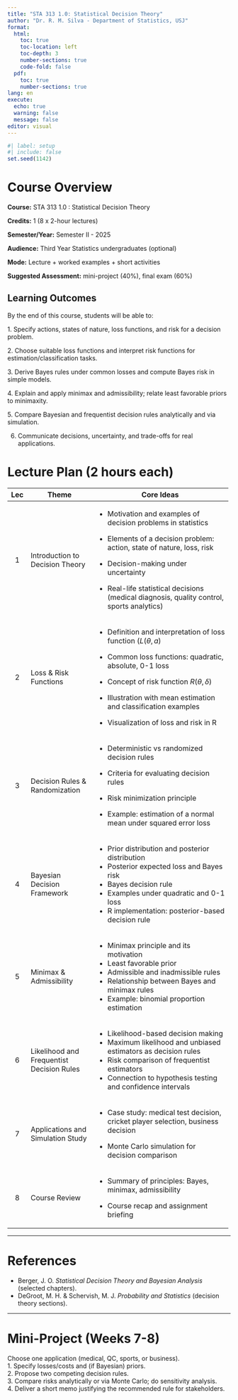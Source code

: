 ```yaml
---
title: "STA 313 1.0: Statistical Decision Theory"
author: "Dr. R. M. Silva - Department of Statistics, USJ"
format:
  html:
    toc: true
    toc-location: left
    toc-depth: 3
    number-sections: true
    code-fold: false
  pdf:
    toc: true
    number-sections: true
lang: en
execute:
  echo: true
  warning: false
  message: false
editor: visual
---
```


```r
#| label: setup
#| include: false
set.seed(1142)
```

# Course Overview

**Course:** STA 313 1.0 : Statistical Decision Theory\

**Credits:** 1 (8 x 2-hour lectures)

**Semester/Year:** Semester II - 2025\

**Audience:** Third Year Statistics undergraduates (optional)

**Mode:** Lecture + worked examples + short activities\

**Suggested Assessment:** mini-project (40%), final exam (60%)

## Learning Outcomes

By the end of this course, students will be able to:

1\. Specify actions, states of nature, loss functions, and risk for a decision problem.

2\. Choose suitable loss functions and interpret risk functions for estimation/classification tasks.

3\. Derive Bayes rules under common losses and compute Bayes risk in simple models.

4\. Explain and apply minimax and admissibility; relate least favorable priors to minimaxity.

5\. Compare Bayesian and frequentist decision rules analytically and via simulation.

6.  Communicate decisions, uncertainty, and trade-offs for real applications.

# Lecture Plan (2 hours each)

+------------+-------------------------------------------+--------------------------------------------------------------------------------------------+
| Lec        | Theme                                     | Core Ideas                                                                                 |
+:==========:+===========================================+============================================================================================+
| 1          | Introduction to Decision Theory           | -   Motivation and examples of decision problems in statistics                             |
|            |                                           |                                                                                            |
|            |                                           | -   Elements of a decision problem: action, state of nature, loss, risk                    |
|            |                                           |                                                                                            |
|            |                                           | -   Decision-making under uncertainty                                                      |
|            |                                           |                                                                                            |
|            |                                           | -   Real-life statistical decisions (medical diagnosis, quality control, sports analytics) |
+------------+-------------------------------------------+--------------------------------------------------------------------------------------------+
| 2          | Loss & Risk Functions                     | -   Definition and interpretation of loss function $(L(\theta,a)$                          |
|            |                                           |                                                                                            |
|            |                                           | -   Common loss functions: quadratic, absolute, 0-1 loss                                   |
|            |                                           |                                                                                            |
|            |                                           | -   Concept of risk function $R(\theta,\delta)$                                            |
|            |                                           |                                                                                            |
|            |                                           | -   Illustration with mean estimation and classification examples                          |
|            |                                           |                                                                                            |
|            |                                           | -   Visualization of loss and risk in R                                                    |
+------------+-------------------------------------------+--------------------------------------------------------------------------------------------+
| 3          | Decision Rules & Randomization            | -   Deterministic vs randomized decision rules                                             |
|            |                                           |                                                                                            |
|            |                                           | -   Criteria for evaluating decision rules                                                 |
|            |                                           |                                                                                            |
|            |                                           | -   Risk minimization principle                                                            |
|            |                                           |                                                                                            |
|            |                                           | -   Example: estimation of a normal mean under squared error loss                          |
+------------+-------------------------------------------+--------------------------------------------------------------------------------------------+
| 4          | Bayesian Decision Framework               | -   Prior distribution and posterior distribution                                          |
|            |                                           | -   Posterior expected loss and Bayes risk                                                 |
|            |                                           | -   Bayes decision rule                                                                    |
|            |                                           | -   Examples under quadratic and 0-1 loss                                                  |
|            |                                           | -   R implementation: posterior-based decision rule                                        |
+------------+-------------------------------------------+--------------------------------------------------------------------------------------------+
| 5          | Minimax & Admissibility                   | -   Minimax principle and its motivation                                                   |
|            |                                           | -   Least favorable prior                                                                  |
|            |                                           | -   Admissible and inadmissible rules                                                      |
|            |                                           | -   Relationship between Bayes and minimax rules                                           |
|            |                                           | -   Example: binomial proportion estimation                                                |
+------------+-------------------------------------------+--------------------------------------------------------------------------------------------+
| 6          | Likelihood and Frequentist Decision Rules | -   Likelihood-based decision making                                                       |
|            |                                           | -   Maximum likelihood and unbiased estimators as decision rules                           |
|            |                                           | -   Risk comparison of frequentist estimators                                              |
|            |                                           | -   Connection to hypothesis testing and confidence intervals                              |
+------------+-------------------------------------------+--------------------------------------------------------------------------------------------+
| 7          | Applications and Simulation Study         | -   Case study: medical test decision, cricket player selection, business decision         |
|            |                                           |                                                                                            |
|            |                                           | -   Monte Carlo simulation for decision comparison                                         |
+------------+-------------------------------------------+--------------------------------------------------------------------------------------------+
| 8          | Course Review                             | -   Summary of principles: Bayes, minimax, admissibility                                   |
|            |                                           |                                                                                            |
|            |                                           | -   Course recap and assignment briefing                                                   |
+------------+-------------------------------------------+--------------------------------------------------------------------------------------------+

------------------------------------------------------------------------

# References

-   Berger, J. O. *Statistical Decision Theory and Bayesian Analysis* (selected chapters).\
-   DeGroot, M. H. & Schervish, M. J. *Probability and Statistics* (decision theory sections).\

------------------------------------------------------------------------

# Mini-Project (Weeks 7-8)

Choose one application (medical, QC, sports, or business).\
1. Specify losses/costs and (if Bayesian) priors.\
2. Propose two competing decision rules.\
3. Compare risks analytically or via Monte Carlo; do sensitivity analysis.\
4. Deliver a short memo justifying the recommended rule for stakeholders.
